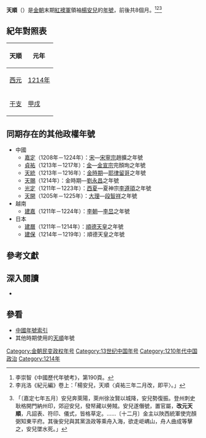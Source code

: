{{Eranamebox|年号=天順
|起讫时间= 1214年五月－十二月
|政权= 
|帝王= 楊安兒
|历时= 8個月
|timeline= <timeline>
ImageSize  = width:200 height:50
PlotArea   = width:180 height:30 left:10 bottom:20
TimeAxis   = orientation:horizontal
DateFormat = yyyy
Period     = from:1115 till:1234
AlignBars  = early
ScaleMajor = increment:30 start:1115
Colors =
  id:canvas value:rgb(1,1,0.85)
BackgroundColors = canvas:canvas
PlotData =
  width:15 color:black
  bar:era from:start till:end
  bar:era from:1214 till:1214 color:red
</timeline>
|说明= <span style="color: red">天順</span>在'''金朝'''時期的位置。
}}
'''天順'''（{{kj|1214年|五月||十二月}}）是[[金朝|金朝]]末期[[紅襖軍|紅襖軍]]領袖[[楊安兒|楊安兒]]的[[年號|年號]]，前後共8個月。<ref>李崇智《中國歷代年號考》，第190頁。</ref><ref>李兆洛《紀元編》卷上：「楊安兒，天順〈貞祐三年二月改，即平〉。」</ref><ref>{{cite wikisource|title=續資治通鑑宋紀一百六十|last=畢沅|wslink=zh:續資治通鑑/卷160}}「〔嘉定七年五月〕安兒奔萊陽，萊州徐汝賢以城降，安兒勢復振。登州刺史耿格開門納州印，郊迎安兒，發帑藏以勞賊。安兒遂僭號，置官屬，'''改元天順'''，凡詔表、符印、儀式，皆格草定。……〔十二月〕金主以陜西統軍使完顏弼知東平府。其後安兒與其黨汲政等乘舟入海，欲走岠嵎山，舟人曲成等擊之，安兒墜水死。」</ref>

==紀年對照表==
{| class="wikitable"  style="text-align:center;"
!天順!!元年
|-
![[西元|西元]]
|[[1214年|1214年]]
|-
![[干支|干支]]
|[[甲戌|甲戌]] 
|}

==同期存在的其他政權年號==
*中國
**[[嘉定_(年號)|嘉定]]（1208年－1224年）：[[南宋|宋]]—[[宋寧宗|宋寧宗]]趙擴之年號
**[[貞祐|貞祐]]（1213年－1217年）：[[金朝|金]]—[[金宣宗|金宣宗]]完顏珣之年號
**[[天統_(耶律留哥)|天統]]（1213年－1216年）：[[東遼|金時期]]—[[耶律留哥|耶律留哥]]之年號
**[[天賜_(劉永昌)|天賜]]（1214年）：金時期—[[劉永昌|劉永昌]]之年號
**[[光定|光定]]（1211年－1223年）：[[西夏|西夏]]—夏神宗[[李遵頊|李遵頊]]之年號
**[[天開|天開]]（1205年－1225年）：[[大理國|大理]]—[[段智祥|段智祥]]之年號
*越南
**[[建嘉|建嘉]]（1211年－1224年）：[[李朝_(越南)|李朝]]—[[李旵|李旵]]之年號
*日本
**[[建曆|建曆]]（1211年－1214年）：[[順德天皇|順德天皇]]之年號
**[[建保|建保]]（1214年－1219年）：順德天皇之年號

==參考文獻==
{{Reflist}}

==深入閱讀==
<div>
*{{Cite book|author=李崇智|title=中國歷代年號考|format=|url=|date=2004年12月|publisher=中華書局|location=北京|id=ISBN 7101025129}}
</div>

==參看==
*[[中國年號列表#金朝|中國年號索引]]
*其他時期使用的[[天順|天順]]年號

{{金朝年號}}

[[Category:金朝民变政权年号|Category:金朝民变政权年号]]
[[Category:13世纪中国年号|Category:13世纪中国年号]]
[[Category:1210年代中国政治|Category:1210年代中国政治]]
[[Category:1214年|Category:1214年]]